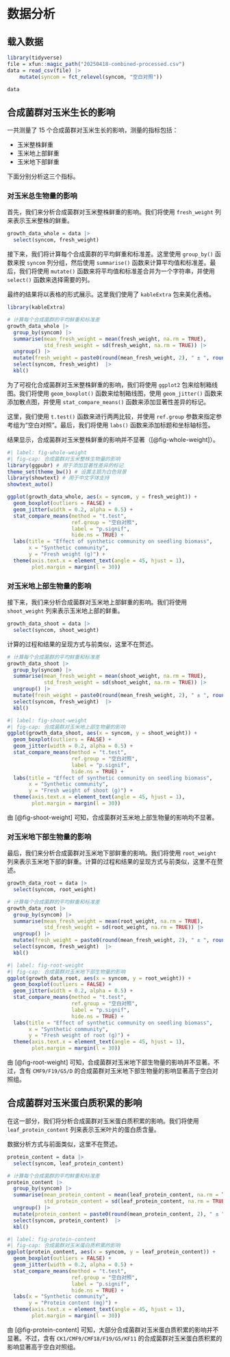 # 数据分析

## 载入数据

```r
library(tidyverse)
file = xfun::magic_path("20250418-combined-processed.csv")
data = read_csv(file) |> 
    mutate(syncom = fct_relevel(syncom, "空白对照"))

data
```


## 合成菌群对玉米生长的影响

一共测量了 15 个合成菌群对玉米生长的影响，测量的指标包括：

- 玉米整株鲜重
- 玉米地上部鲜重
- 玉米地下部鲜重

下面分别分析这三个指标。

### 对玉米总生物量的影响

首先，我们来分析合成菌群对玉米整株鲜重的影响。我们将使用 `fresh_weight` 列来表示玉米整株的鲜重。

```r
growth_data_whole = data |> 
  select(syncom, fresh_weight)
```

接下来，我们将计算每个合成菌群的平均鲜重和标准差。这里使用 `group_by()` 函数来按 `syncom` 列分组，然后使用 `summarise()` 函数来计算平均值和标准差。最后，我们将使用 `mutate()` 函数来将平均值和标准差合并为一个字符串，并使用 `select()` 函数来选择需要的列。

最终的结果将以表格的形式展示。这里我们使用了 `kableExtra` 包来美化表格。

```r
library(kableExtra)

# 计算每个合成菌群的平均鲜重和标准差
growth_data_whole |> 
  group_by(syncom) |> 
  summarise(mean_fresh_weight = mean(fresh_weight, na.rm = TRUE),
            std_fresh_weight = sd(fresh_weight, na.rm = TRUE)) |> 
  ungroup() |> 
  mutate(fresh_weight = paste0(round(mean_fresh_weight, 2), " ± ", round(std_fresh_weight, 2))) |>
  select(syncom, fresh_weight)  |> 
  kbl()
```

为了可视化合成菌群对玉米整株鲜重的影响，我们将使用 `ggplot2` 包来绘制箱线图。我们将使用 `geom_boxplot()` 函数来绘制箱线图，使用 `geom_jitter()` 函数来添加散点图，并使用 `stat_compare_means()` 函数来添加显著性差异的标记。

这里，我们使用 `t.test()` 函数来进行两两比较，并使用 `ref.group` 参数来指定参考组为“空白对照”。最后，我们将使用 `labs()` 函数来添加标题和坐标轴标签。

结果显示，合成菌群对玉米整株鲜重的影响并不显著（[@fig-whole-weight]）。

```r
#| label: fig-whole-weight
#| fig-cap: 合成菌群对玉米整株生物量的影响
library(ggpubr) # 用于添加显著性差异的标记
theme_set(theme_bw()) # 设置主题为白色背景
library(showtext) # 用于中文字体支持
showtext_auto()

ggplot(growth_data_whole, aes(x = syncom, y = fresh_weight)) +
  geom_boxplot(outliers = FALSE) +
  geom_jitter(width = 0.2, alpha = 0.5) +
  stat_compare_means(method = "t.test", 
                     ref.group = "空白对照", 
                     label = "p.signif", 
                     hide.ns = TRUE) +
  labs(title = "Effect of synthetic community on seedling biomass",
       x = "Synthetic community",
       y = "Fresh weight (g)") +
  theme(axis.text.x = element_text(angle = 45, hjust = 1),
        plot.margin = margin(l = 30))
```

### 对玉米地上部生物量的影响

接下来，我们来分析合成菌群对玉米地上部鲜重的影响。我们将使用 `shoot_weight` 列来表示玉米地上部的鲜重。

```r
growth_data_shoot = data |> 
  select(syncom, shoot_weight)
```

计算的过程和结果的呈现方式与前类似，这里不在赘述。

```r
# 计算每个合成菌群的平均鲜重和标准差
growth_data_shoot |> 
  group_by(syncom) |> 
  summarise(mean_fresh_weight = mean(shoot_weight, na.rm = TRUE),
            std_fresh_weight = sd(shoot_weight, na.rm = TRUE)) |> 
  ungroup() |> 
  mutate(fresh_weight = paste0(round(mean_fresh_weight, 2), " ± ", round(std_fresh_weight, 2))) |>
  select(syncom, fresh_weight)  |> 
  kbl()
```

```r
#| label: fig-shoot-weight
#| fig-cap: 合成菌群对玉米地上部生物量的影响
ggplot(growth_data_shoot, aes(x = syncom, y = shoot_weight)) +
  geom_boxplot(outliers = FALSE) +
  geom_jitter(width = 0.2, alpha = 0.5) +
  stat_compare_means(method = "t.test", 
                     ref.group = "空白对照", 
                     label = "p.signif", 
                     hide.ns = TRUE) +
  labs(title = "Effect of synthetic community on seedling biomass",
       x = "Synthetic community",
       y = "Fresh weight of shoot (g)") +
  theme(axis.text.x = element_text(angle = 45, hjust = 1),
        plot.margin = margin(l = 30))
```

由 [@fig-shoot-weight] 可知，合成菌群对玉米地上部生物量的影响均不显著。

### 对玉米地下部生物量的影响

最后，我们来分析合成菌群对玉米地下部鲜重的影响。我们将使用 `root_weight` 列来表示玉米地下部的鲜重。计算的过程和结果的呈现方式与前类似，这里不在赘述。

```r
growth_data_root = data |> 
  select(syncom, root_weight)
```

```r
# 计算每个合成菌群的平均鲜重和标准差
growth_data_root |> 
  group_by(syncom) |> 
  summarise(mean_fresh_weight = mean(root_weight, na.rm = TRUE),
            std_fresh_weight = sd(root_weight, na.rm = TRUE)) |> 
  ungroup() |> 
  mutate(fresh_weight = paste0(round(mean_fresh_weight, 2), " ± ", round(std_fresh_weight, 2))) |>
  select(syncom, fresh_weight)  |> 
  kbl()
```

```r
#| label: fig-root-weight
#| fig-cap: 合成菌群对玉米地下部生物量的影响
ggplot(growth_data_root, aes(x = syncom, y = root_weight)) +
  geom_boxplot(outliers = FALSE) +
  geom_jitter(width = 0.2, alpha = 0.5) +
  stat_compare_means(method = "t.test", 
                     ref.group = "空白对照", 
                     label = "p.signif", 
                     hide.ns = TRUE) +
  labs(title = "Effect of synthetic community on seedling biomass",
       x = "Synthetic community",
       y = "Fresh weight of root (g)") +
  theme(axis.text.x = element_text(angle = 45, hjust = 1),
        plot.margin = margin(l = 30))
```

由 [@fig-root-weight] 可知，合成菌群对玉米地下部生物量的影响并不显著。不过，含有 `CMF9/F19/G5/D` 的合成菌群对玉米地下部生物量的影响显著高于空白对照组。

## 合成菌群对玉米蛋白质积累的影响

在这一部分，我们将分析合成菌群对玉米蛋白质积累的影响。我们将使用 `leaf_protein_content` 列来表示玉米叶片的蛋白质含量。

数据分析方式与前面类似，这里不在赘述。

```r
protein_content = data |> 
  select(syncom, leaf_protein_content)
```

```r
# 计算每个合成菌群的平均鲜重和标准差
protein_content |> 
  group_by(syncom) |> 
  summarise(mean_protein_content = mean(leaf_protein_content, na.rm = TRUE),
            std_protein_content = sd(leaf_protein_content, na.rm = TRUE)) |>
  ungroup() |>
  mutate(protein_content = paste0(round(mean_protein_content, 2), " ± ", round(std_protein_content, 2))) |>
  select(syncom, protein_content)  |>
  kbl()
```


```r
#| label: fig-protein-content
#| fig-cap: 合成菌群对玉米蛋白质积累的影响
ggplot(protein_content, aes(x = syncom, y = leaf_protein_content)) +
  geom_boxplot(outliers = FALSE) +
  geom_jitter(width = 0.2, alpha = 0.5) +
  stat_compare_means(method = "t.test", 
                     ref.group = "空白对照", 
                     label = "p.signif", 
                     hide.ns = TRUE) +
  labs(x = "Synthetic community",
       y = "Protein content (mg)") +
  theme(axis.text.x = element_text(angle = 45, hjust = 1),
        plot.margin = margin(l = 30))
```

由 [@fig-protein-content] 可知，大部分合成菌群对玉米蛋白质积累的影响并不显著。不过，含有 `CK1/CMF9/CMF18/F19/G5/KF11` 的合成菌群对玉米蛋白质积累的影响显著高于空白对照组。
